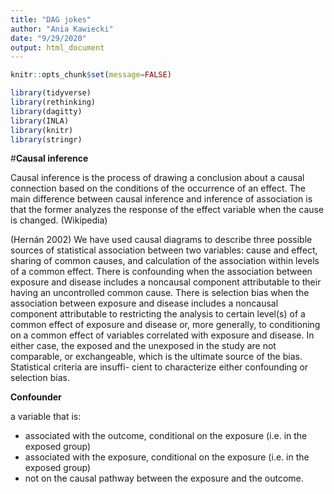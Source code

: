 ```yaml
---
title: "DAG jokes"
author: "Ania Kawiecki"
date: "9/29/2020"
output: html_document
---
```


```r
knitr::opts_chunk$set(message=FALSE)
```

```r

library(tidyverse)
library(rethinking)
library(dagitty)
library(INLA)
library(knitr)
library(stringr)
```

#**Causal inference** 

Causal inference is the process of drawing a conclusion about a causal connection based on the conditions of the occurrence of an effect. The main difference between causal inference and inference of association is that the former analyzes the response of the effect variable when the cause is changed. (Wikipedia)


(Hernán 2002)
We have used causal diagrams to describe three possible sources of statistical association between two variables: cause and effect, sharing of common causes, and calculation of the association within levels of a common effect. There is confounding when the association between exposure and disease includes a noncausal component attributable to their having an uncontrolled common cause. There is selection bias when the association between exposure and disease includes a noncausal component attributable to restricting the analysis to certain level(s) of a common effect of exposure and disease or, more generally, to conditioning on a common effect of variables correlated with exposure and disease. In either case, the exposed and the unexposed in the study are not comparable, or exchangeable, which is the ultimate source of the bias. Statistical criteria are insuffi- cient to characterize either confounding or selection bias.

**Confounder** 

a variable that is: 

* associated with the outcome, conditional on the exposure (i.e. in the exposed group)
* associated with the exposure, conditional on the exposure (i.e. in the exposed group)
* not on the causal pathway between the exposure and the outcome. 



